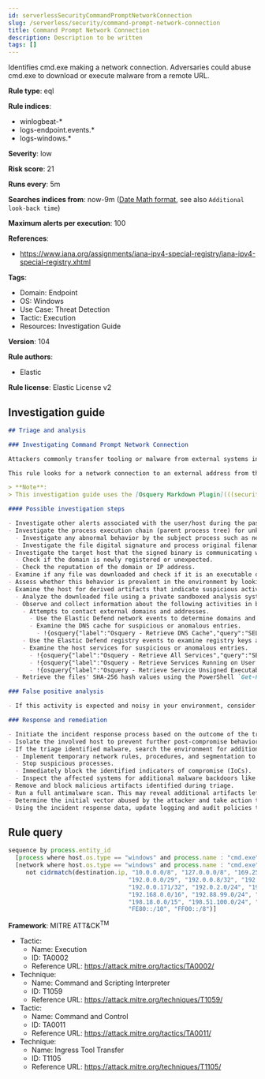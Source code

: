 ```yaml
---
id: serverlessSecurityCommandPromptNetworkConnection
slug: /serverless/security/command-prompt-network-connection
title: Command Prompt Network Connection
description: Description to be written
tags: []
---
```


<div id="command-prompt-network-connection"></div>

Identifies cmd.exe making a network connection. Adversaries could abuse cmd.exe to download or execute malware from a remote URL.

**Rule type**: eql

**Rule indices**:

* winlogbeat-*
* logs-endpoint.events.*
* logs-windows.*

**Severity**: low

**Risk score**: 21

**Runs every**: 5m

**Searches indices from**: now-9m ([Date Math format](((ref))/common-options.html#date-math), see also <DocLink id="serverlessSecurityRulesUiCreate" section="set-the-rules-schedule">`Additional look-back time`</DocLink>)

**Maximum alerts per execution**: 100

**References**:

* https://www.iana.org/assignments/iana-ipv4-special-registry/iana-ipv4-special-registry.xhtml

**Tags**:

* Domain: Endpoint
* OS: Windows
* Use Case: Threat Detection
* Tactic: Execution
* Resources: Investigation Guide

**Version**: 104

**Rule authors**:

* Elastic

**Rule license**: Elastic License v2

## Investigation guide

```markdown
## Triage and analysis

### Investigating Command Prompt Network Connection

Attackers commonly transfer tooling or malware from external systems into a compromised environment using a command and control channel. However, they can also abuse signed utilities to drop these files.

This rule looks for a network connection to an external address from the `cmd.exe` utility, which can indicate the abuse of the utility to download malicious files and tools.

> **Note**:
> This investigation guide uses the [Osquery Markdown Plugin](((security-guide))/invest-guide-run-osquery.html) introduced in Elastic Stack version 8.5.0. Older Elastic Stack versions will display unrendered Markdown in this guide.

#### Possible investigation steps

- Investigate other alerts associated with the user/host during the past 48 hours.
- Investigate the process execution chain (parent process tree) for unknown processes. Examine their executable files for prevalence, whether they are located in expected locations, and if they are signed with valid digital signatures.
  - Investigate any abnormal behavior by the subject process such as network connections, registry or file modifications, and any spawned child processes.
  - Investigate the file digital signature and process original filename, if suspicious, treat it as potential malware.
- Investigate the target host that the signed binary is communicating with.
  - Check if the domain is newly registered or unexpected.
  - Check the reputation of the domain or IP address.
- Examine if any file was downloaded and check if it is an executable or script.
- Assess whether this behavior is prevalent in the environment by looking for similar occurrences across hosts.
- Examine the host for derived artifacts that indicate suspicious activities:
  - Analyze the downloaded file using a private sandboxed analysis system.
  - Observe and collect information about the following activities in both the sandbox and the alert subject host:
    - Attempts to contact external domains and addresses.
      - Use the Elastic Defend network events to determine domains and addresses contacted by the subject process by filtering by the process' `process.entity_id`.
      - Examine the DNS cache for suspicious or anomalous entries.
        - !{osquery{"label":"Osquery - Retrieve DNS Cache","query":"SELECT * FROM dns_cache"}}
    - Use the Elastic Defend registry events to examine registry keys accessed, modified, or created by the related processes in the process tree.
    - Examine the host services for suspicious or anomalous entries.
      - !{osquery{"label":"Osquery - Retrieve All Services","query":"SELECT description, display_name, name, path, pid, service_type, start_type, status, user_account FROM services"}}
      - !{osquery{"label":"Osquery - Retrieve Services Running on User Accounts","query":"SELECT description, display_name, name, path, pid, service_type, start_type, status, user_account FROM services WHERE\nNOT (user_account LIKE '%LocalSystem' OR user_account LIKE '%LocalService' OR user_account LIKE '%NetworkService' OR\nuser_account == null)\n"}}
      - !{osquery{"label":"Osquery - Retrieve Service Unsigned Executables with Virustotal Link","query":"SELECT concat('https://www.virustotal.com/gui/file/', sha1) AS VtLink, name, description, start_type, status, pid,\nservices.path FROM services JOIN authenticode ON services.path = authenticode.path OR services.module_path =\nauthenticode.path JOIN hash ON services.path = hash.path WHERE authenticode.result != 'trusted'\n"}}
  - Retrieve the files' SHA-256 hash values using the PowerShell `Get-FileHash` cmdlet and search for the existence and reputation of the hashes in resources like VirusTotal, Hybrid-Analysis, CISCO Talos, Any.run, etc.

### False positive analysis

- If this activity is expected and noisy in your environment, consider adding exceptions — preferably with a combination of destination IP address and file name conditions.

### Response and remediation

- Initiate the incident response process based on the outcome of the triage.
- Isolate the involved host to prevent further post-compromise behavior.
- If the triage identified malware, search the environment for additional compromised hosts.
  - Implement temporary network rules, procedures, and segmentation to contain the malware.
  - Stop suspicious processes.
  - Immediately block the identified indicators of compromise (IoCs).
  - Inspect the affected systems for additional malware backdoors like reverse shells, reverse proxies, or droppers that attackers could use to reinfect the system.
- Remove and block malicious artifacts identified during triage.
- Run a full antimalware scan. This may reveal additional artifacts left in the system, persistence mechanisms, and malware components.
- Determine the initial vector abused by the attacker and take action to prevent reinfection through the same vector.
- Using the incident response data, update logging and audit policies to improve the mean time to detect (MTTD) and the mean time to respond (MTTR).

```

## Rule query

```js
sequence by process.entity_id
  [process where host.os.type == "windows" and process.name : "cmd.exe" and event.type == "start"]
  [network where host.os.type == "windows" and process.name : "cmd.exe" and
     not cidrmatch(destination.ip, "10.0.0.0/8", "127.0.0.0/8", "169.254.0.0/16", "172.16.0.0/12", "192.0.0.0/24",
                                  "192.0.0.0/29", "192.0.0.8/32", "192.0.0.9/32", "192.0.0.10/32", "192.0.0.170/32",
                                  "192.0.0.171/32", "192.0.2.0/24", "192.31.196.0/24", "192.52.193.0/24",
                                  "192.168.0.0/16", "192.88.99.0/24", "224.0.0.0/4", "100.64.0.0/10", "192.175.48.0/24",
                                  "198.18.0.0/15", "198.51.100.0/24", "203.0.113.0/24", "240.0.0.0/4", "::1",
                                  "FE80::/10", "FF00::/8")]

```

**Framework**: MITRE ATT&CK<sup>TM</sup>

* Tactic:
    * Name: Execution
    * ID: TA0002
    * Reference URL: https://attack.mitre.org/tactics/TA0002/
* Technique:
    * Name: Command and Scripting Interpreter
    * ID: T1059
    * Reference URL: https://attack.mitre.org/techniques/T1059/
* Tactic:
    * Name: Command and Control
    * ID: TA0011
    * Reference URL: https://attack.mitre.org/tactics/TA0011/
* Technique:
    * Name: Ingress Tool Transfer
    * ID: T1105
    * Reference URL: https://attack.mitre.org/techniques/T1105/

